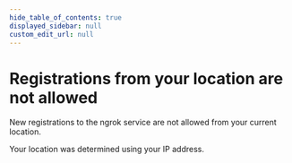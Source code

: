 ```yaml
---
hide_table_of_contents: true
displayed_sidebar: null
custom_edit_url: null
---
```



# Registrations from your location are not allowed

New registrations to the ngrok service are not allowed from your current location. 

Your location was determined using your IP address.


